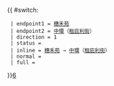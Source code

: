 {{ #switch: {{{format|}}}
  | endpoint1 = [[穗禾苑巴士總站|穗禾苑]]
  | endpoint2 = [[中環]]（[[租庇利街]]）
  | direction = 1
  | status = {{HK Bus Status|M}}
  | inline = [[穗禾苑巴士總站|穗禾苑]] → [[中環]]（[[租庇利街]]）
  | normal =
  | full =
}}<noinclude>[[category:新界居民巴士路線模板|6]]</noinclude>